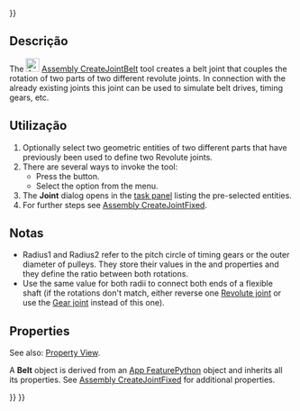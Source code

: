 <languages/>

{{UnfinishedDocu{{#translation:}}}}

<div lang="en" dir="ltr" class="mw-content-ltr">
{{Docnav
|[[Assembly_CreateJointGears|CreateJointGears]]
|[[Assembly_Preferences|Preferences]]
|[[Assembly_Workbench|Assembly]]
|IconL=Assembly_CreateJointGears.svg
|IconR=
|IconC=Workbench_Assembly.svg
}}
</div>

<div lang="en" dir="ltr" class="mw-content-ltr">
{{GuiCommand
|Name=Assembly CreateJointBelt
|MenuLocation=Assembly → Gear/Belt Joint → Belt Joint
|Workbenches=[[Assembly_Workbench|Assembly]]
|Shortcut=
|Version=1.0
|SeeAlso=
}}
</div>

<span id="Description"></span>
==Descrição==

<div lang="en" dir="ltr" class="mw-content-ltr">
The [[Image:Assembly_CreateJointBelt.svg|24px]] [[Assembly_CreateJointBelt|Assembly CreateJointBelt]] tool creates a belt joint that couples the rotation of two parts of two different revolute joints. In connection with the already existing joints this joint can be used to simulate belt drives, timing gears, etc.
</div>

<span id="Usage"></span>
==Utilização==

<div lang="en" dir="ltr" class="mw-content-ltr">
# Optionally select two geometric entities of two different parts that have previously been used to define two Revolute joints.
# There are several ways to invoke the tool:
#* Press the {{Button|[[Image:Assembly_CreateJointBelt.svg|16px]] [[Assembly_CreateJointBelt|Belt Joint]]}} button.
#* Select the {{MenuCommand|Assembly →  Gear/Belt Joint →  [[Image:Assembly_CreateJointBelt.svg|16px]] Belt Joint}} option from the menu.
# The '''Joint''' dialog opens in the [[Task_panel|task panel]] listing the pre-selected entities.
# For further steps see [[Assembly_CreateJointFixed#Usage|Assembly CreateJointFixed]].
</div>

<span id="Notes"></span>
==Notas==

<div lang="en" dir="ltr" class="mw-content-ltr">
* Radius1 and Radius2 refer to the pitch circle of timing gears or the outer diameter of pulleys. They store their values in the {{PropertyData|Distance}} and {{PropertyData|Distance2}} properties and they define the ratio between both rotations.
* Use the same value for both radii to connect both ends of a flexible shaft (if the rotations don't match, either reverse one [[Assembly_CreateJointRevolute|Revolute joint]] or use the [[Assembly_CreateJointGears|Gear joint]] instead of this one).
</div>

<div lang="en" dir="ltr" class="mw-content-ltr">
==Properties==
</div>

<div lang="en" dir="ltr" class="mw-content-ltr">
See also: [[Property_View|Property View]].
</div>

<div lang="en" dir="ltr" class="mw-content-ltr">
A '''Belt''' object is derived from an [[App_FeaturePython|App FeaturePython]] object and inherits all its properties. See [[Assembly_CreateJointFixed#Properties|Assembly CreateJointFixed]] for additional properties.
</div>


<div lang="en" dir="ltr" class="mw-content-ltr">
{{Docnav
|[[Assembly_CreateJointGears|CreateJointGears]]
|[[Assembly_Preferences|Preferences]]
|[[Assembly_Workbench|Assembly]]
|IconL=Assembly_CreateJointGears.svg
|IconR=
|IconC=Workbench_Assembly.svg
}}
</div>

{{Assembly_Tools_navi{{#translation:}}}}
{{Userdocnavi{{#translation:}}}}